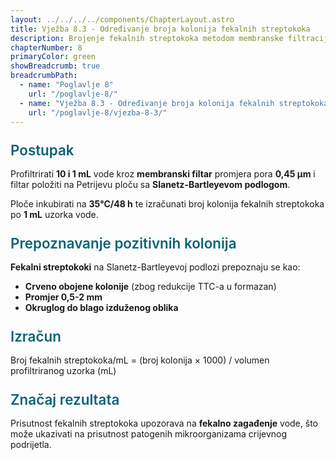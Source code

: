 ```yaml
---
layout: ../../../../components/ChapterLayout.astro
title: Vježba 8.3 - Određivanje broja kolonija fekalnih streptokoka
description: Brojenje fekalnih streptokoka metodom membranske filtracije
chapterNumber: 8
primaryColor: green
showBreadcrumb: true
breadcrumbPath:
  - name: "Poglavlje 8"
    url: "/poglavlje-8/"
  - name: "Vježba 8.3 - Određivanje broja kolonija fekalnih streptokoka"
    url: "/poglavlje-8/vjezba-8-3/"
---
```



<h3 style="color: #096279; font-size: 1.4rem; font-weight: 600; margin: 1.5rem 0 1rem 0;">Postupak</h3>

Profiltrirati **10 i 1 mL** vode kroz **membranski filtar** promjera pora **0,45 μm** i filtar položiti na Petrijevu ploču sa **Slanetz-Bartleyevom podlogom**. 

Ploče inkubirati na **35°C/48 h** te izračunati broj kolonija fekalnih streptokoka po **1 mL** uzorka vode.

<h3 style="color: #096279; font-size: 1.4rem; font-weight: 600; margin: 1.5rem 0 1rem 0;">Prepoznavanje pozitivnih kolonija</h3>

**Fekalni streptokoki** na Slanetz-Bartleyevoj podlozi prepoznaju se kao:
- **Crveno obojene kolonije** (zbog redukcije TTC-a u formazan)
- **Promjer 0,5-2 mm**
- **Okruglog do blago izduženog oblika**

<h3 style="color: #096279; font-size: 1.4rem; font-weight: 600; margin: 1.5rem 0 1rem 0;">Izračun</h3>

Broj fekalnih streptokoka/mL = (broj kolonija × 1000) / volumen profiltriranog uzorka (mL)

<h3 style="color: #096279; font-size: 1.4rem; font-weight: 600; margin: 1.5rem 0 1rem 0;">Značaj rezultata</h3>

Prisutnost fekalnih streptokoka upozorava na **fekalno zagađenje** vode, što može ukazivati na prisutnost patogenih mikroorganizama crijevnog podrijetla.